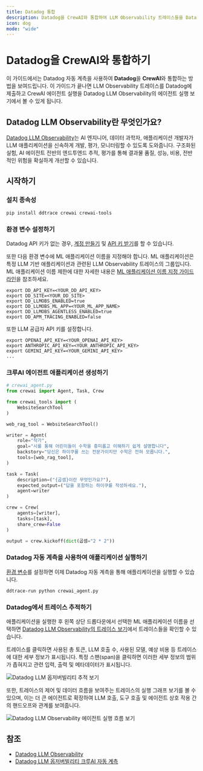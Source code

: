 ```yaml
---
title: Datadog 통합
description: Datadog을 CrewAI와 통합하여 LLM Observability 트레이스들을 Datadog에 제출하는 방법을 알아보세요.
icon: dog
mode: "wide"
---
```


# Datadog을 CrewAI와 통합하기

이 가이드에서는 Datadog 자동 계측을 사용하여 **Datadog**을 **CrewAI**와 통합하는 방법을 보여드립니다. 이 가이드가 끝나면 LLM Observability 트레이스를 Datadog에 제출하고 CrewAI 에이전트 실행을 Datadog LLM Observability의 에이전트 실행 보기에서 볼 수 있게 됩니다.

## Datadog LLM Observability란 무엇인가요?

[Datadog LLM Observability](https://www.datadoghq.com/product/llm-observability/)는 AI 엔지니어, 데이터 과학자, 애플리케이션 개발자가 LLM 애플리케이션을 신속하게 개발, 평가, 모니터링할 수 있도록 도와줍니다. 구조화된 실험, AI 에이전트 전반의 엔드투엔드 추적, 평가를 통해 결과물 품질, 성능, 비용, 전반적인 위험을 확실하게 개선할 수 있습니다.

## 시작하기

### 설치 종속성

```shell
pip install ddtrace crewai crewai-tools
```

### 환경 변수 설정하기

Datadog API 키가 없는 경우, [계정 만들기](https://www.datadoghq.com/) 및 [API 키 받기](https://docs.datadoghq.com/account_management/api-app-keys/#api-keys)를 할 수 있습니다.

또한 다음 환경 변수에 ML 애플리케이션 이름을 지정해야 합니다. ML 애플리케이션은 특정 LLM 기반 애플리케이션과 관련된 LLM Observability 트레이스의 그룹입니다. ML 애플리케이션 이름 제한에 대한 자세한 내용은 [ML 애플리케이션 이름 지정 가이드라인](https://docs.datadoghq.com/llm_observability/instrumentation/sdk?tab=python#application-naming-guidelines)을 참조하세요.

```shell
export DD_API_KEY=<YOUR_DD_API_KEY>
export DD_SITE=<YOUR_DD_SITE>
export DD_LLMOBS_ENABLED=true
export DD_LLMOBS_ML_APP=<YOUR_ML_APP_NAME>
export DD_LLMOBS_AGENTLESS_ENABLED=true
export DD_APM_TRACING_ENABLED=false
```

또한 LLM 공급자 API 키를 설정합니다.

```shell
export OPENAI_API_KEY=<YOUR_OPENAI_API_KEY>
export ANTHROPIC_API_KEY=<YOUR_ANTHROPIC_API_KEY>
export GEMINI_API_KEY=<YOUR_GEMINI_API_KEY>
...
```

### 크루AI 에이전트 애플리케이션 생성하기

```python
# crewai_agent.py
from crewai import Agent, Task, Crew

from crewai_tools import (
    WebsiteSearchTool
)

web_rag_tool = WebsiteSearchTool()

writer = Agent(
    role="작가",
    goal="시를 통해 어린이들이 수학을 흥미롭고 이해하기 쉽게 설명합니다",
    backstory="당신은 하이쿠를 쓰는 전문가이지만 수학은 전혀 모릅니다.",
    tools=[web_rag_tool],
)

task = Task(
    description=("{곱셈}이란 무엇인가요?"),
    expected_output=("답을 포함하는 하이쿠를 작성하세요."),
    agent=writer
)

crew = Crew(
    agents=[writer],
    tasks=[task],
    share_crew=False
)

output = crew.kickoff(dict(곱셈="2 * 2"))
```

### Datadog 자동 계측을 사용하여 애플리케이션 실행하기

[환경 변수](#환경-변수-설정하기)를 설정하면 이제 Datadog 자동 계측을 통해 애플리케이션을 실행할 수 있습니다.

```shell
ddtrace-run python crewai_agent.py
```

### Datadog에서 트레이스 추적하기

애플리케이션을 실행한 후 왼쪽 상단 드롭다운에서 선택한 ML 애플리케이션 이름을 선택하면 [Datadog LLM Observability의 트레이스 보기](https://app.datadoghq.com/llm/traces)에서 트레이스들을 확인할 수 있습니다.

트레이스를 클릭하면 사용된 총 토큰, LLM 호출 수, 사용된 모델, 예상 비용 등 트레이스에 대한 세부 정보가 표시됩니다. 특정 스팬(span)을 클릭하면 이러한 세부 정보의 범위가 좁혀지고 관련 입력, 출력 및 메타데이터가 표시됩니다.

<Frame>
<img src="/images/datadog-llm-observability-1.png" alt="Datadog LLM 옵저버빌리티 추적 보기" />
</Frame>

또한, 트레이스의 제어 및 데이터 흐름을 보여주는 트레이스의 실행 그래프 보기를 볼 수 있으며, 이는 더 큰 에이전트로 확장하여 LLM 호출, 도구 호출 및 에이전트 상호 작용 간의 핸드오프와 관계를 보여줍니다.

<Frame>
<img src="/images/datadog-llm-observability-2.png" alt="Datadog LLM Observability 에이전트 실행 흐름 보기" />
</Frame>

## 참조

- [Datadog LLM Observability](https://www.datadoghq.com/product/llm-observability/)
- [Datadog LLM 옵저버빌리티 크루AI 자동 계측](https://docs.datadoghq.com/llm_observability/instrumentation/auto_instrumentation?tab=python#crew-ai)
